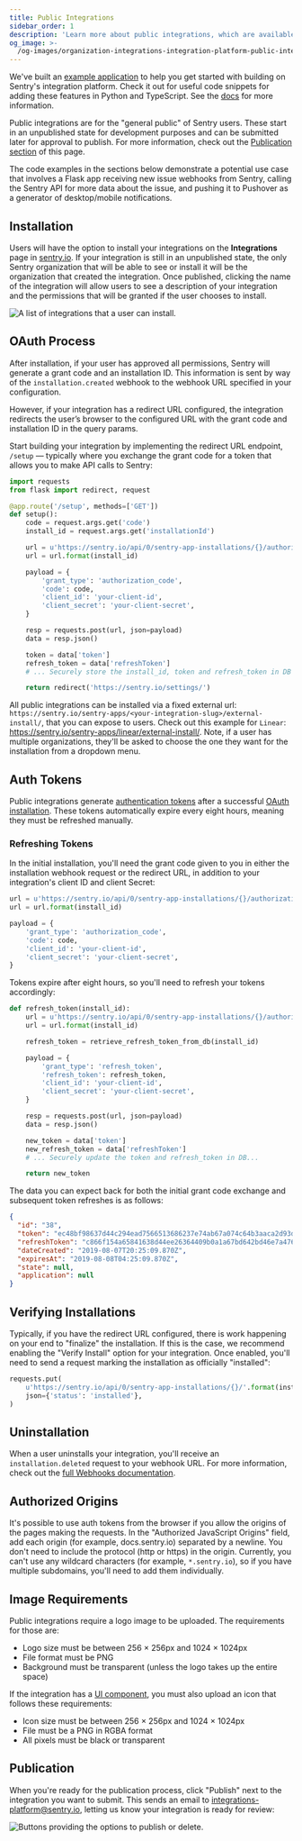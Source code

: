 ```yaml
---
title: Public Integrations
sidebar_order: 1
description: 'Learn more about public integrations, which are available to all Sentry users.'
og_image: >-
  /og-images/organization-integrations-integration-platform-public-integration.png
---
```


<Alert>

We've built an [example application](https://github.com/getsentry/integration-platform-example) to help you get started with building on Sentry's integration platform. Check it out for useful code snippets for adding these features in Python and TypeScript. See the [docs](/organization/integrations/integration-platform/#example-app) for more information.

</Alert>

Public integrations are for the "general public" of Sentry users. These start in an unpublished state for development purposes and can be submitted later for approval to publish. For more information, check out the [Publication section](#publication) of this page.

The code examples in the sections below demonstrate a potential use case that involves a Flask app receiving new issue webhooks from Sentry, calling the Sentry API for more data about the issue, and pushing it to Pushover as a generator of desktop/mobile notifications.

## Installation

Users will have the option to install your integrations on the **Integrations** page in [sentry.io](https://sentry.io). If your integration is still in an unpublished state, the only Sentry organization that will be able to see or install it will be the organization that created the integration. Once published, clicking the name of the integration will allow users to see a description of your integration and the permissions that will be granted if the user chooses to install.

![A list of integrations that a user can install.](./img/integration-directory.png)

## OAuth Process

After installation, if your user has approved all permissions, Sentry will generate a grant code and an installation ID. This information is sent by way of the `installation.created` webhook to the webhook URL specified in your configuration.

However, if your integration has a redirect URL configured, the integration redirects the user’s browser to the configured URL with the grant code and installation ID in the query params.

Start building your integration by implementing the redirect URL endpoint, `/setup` — typically where you exchange the grant code for a token that allows you to make API calls to Sentry:

```python
import requests
from flask import redirect, request

@app.route('/setup', methods=['GET'])
def setup():
    code = request.args.get('code')
    install_id = request.args.get('installationId')

    url = u'https://sentry.io/api/0/sentry-app-installations/{}/authorizations/'
    url = url.format(install_id)

    payload = {
        'grant_type': 'authorization_code',
        'code': code,
        'client_id': 'your-client-id',
        'client_secret': 'your-client-secret',
    }

    resp = requests.post(url, json=payload)
    data = resp.json()

    token = data['token']
    refresh_token = data['refreshToken']
    # ... Securely store the install_id, token and refresh_token in DB ...

    return redirect('https://sentry.io/settings/')
```

All public integrations can be installed via a fixed external url: `https://sentry.io/sentry-apps/<your-integration-slug>/external-install/`, that you can expose to users. Check out this example for `Linear`: https://sentry.io/sentry-apps/linear/external-install/. Note, if a user has multiple organizations, they'll be asked to choose the one they want for the installation from a dropdown menu.

## Auth Tokens

Public integrations generate [authentication tokens](/organization/integrations/integration-platform/#auth-tokens) after a successful [OAuth installation](#oauth-process).
These tokens automatically expire every eight hours, meaning they must be refreshed manually.

### Refreshing Tokens

In the initial installation, you'll need the grant code given to you in either the installation webhook request or the redirect URL, in addition to your integration's client ID and client Secret:

```python
url = u'https://sentry.io/api/0/sentry-app-installations/{}/authorizations/'
url = url.format(install_id)

payload = {
    'grant_type': 'authorization_code',
    'code': code,
    'client_id': 'your-client-id',
    'client_secret': 'your-client-secret',
}
```

Tokens expire after eight hours, so you'll need to refresh your tokens accordingly:

```python
def refresh_token(install_id):
    url = u'https://sentry.io/api/0/sentry-app-installations/{}/authorizations/'
    url = url.format(install_id)

    refresh_token = retrieve_refresh_token_from_db(install_id)

    payload = {
        'grant_type': 'refresh_token',
        'refresh_token': refresh_token,
        'client_id': 'your-client-id',
        'client_secret': 'your-client-secret',
    }

    resp = requests.post(url, json=payload)
    data = resp.json()

    new_token = data['token']
    new_refresh_token = data['refreshToken']
    # ... Securely update the token and refresh_token in DB...

    return new_token
```

The data you can expect back for both the initial grant code exchange and subsequent token refreshes is as follows:

```json
{
  "id": "38",
  "token": "ec48bf98637d44c294ead7566513686237e74ab67a074c64b3aaca2d93dbb8f1",
  "refreshToken": "c866f154a65841638d44ee26364409b0a1a67bd642bd46e7a476f34f810712d6",
  "dateCreated": "2019-08-07T20:25:09.870Z",
  "expiresAt": "2019-08-08T04:25:09.870Z",
  "state": null,
  "application": null
}
```

## Verifying Installations

Typically, if you have the redirect URL configured, there is work happening on your end to "finalize" the installation. If this is the case, we recommend enabling the "Verify Install" option for your integration. Once enabled, you'll need to send a request marking the installation as officially "installed":

```python
requests.put(
    u'https://sentry.io/api/0/sentry-app-installations/{}/'.format(install_id),
    json={'status': 'installed'},
)
```

## Uninstallation

When a user uninstalls your integration, you'll receive an `installation.deleted` request to your webhook URL. For more information, check out the [full Webhooks documentation](/organization/integrations/integration-platform/webhooks/).

## Authorized Origins

It's possible to use auth tokens from the browser if you allow the origins of the pages making the requests. In the "Authorized JavaScript Origins" field, add each origin (for example, docs.sentry.io) separated by a newline. You don't need to include the protocol (http or https) in the origin. Currently, you can't use any wildcard characters (for example, `*.sentry.io`), so if you have multiple subdomains, you'll need to add them individually.

## Image Requirements

Public integrations require a logo image to be uploaded. The requirements for those are:

- Logo size must be between 256 &times; 256px and 1024 &times; 1024px
- File format must be PNG
- Background must be transparent (unless the logo takes up the entire space)

If the integration has a [UI component](/organization/integrations/integration-platform/ui-components), you must also upload an icon that follows these requirements:

- Icon size must be between 256 &times; 256px and 1024 &times; 1024px
- File must be a PNG in RGBA format
- All pixels must be black or transparent

## Publication

When you're ready for the publication process, click "Publish" next to the integration you want to submit. This sends an email to integrations-platform@sentry.io, letting us know your integration is ready for review:

![Buttons providing the options to publish or delete.](./img/publish-button.png)
